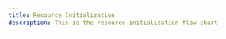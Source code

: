 ```yaml
---
title: Resource Initialization
description: This is the resource initialization flow chart
---
```



<ImageSwitcher
  lightSrc="/img/flow-charts/1-shield-start-transparent-light.png"
  darkSrc="/img/flow-charts/1-shield-start-transparent.png"
  alt="Resource Initialization Flow Chart"
/>

